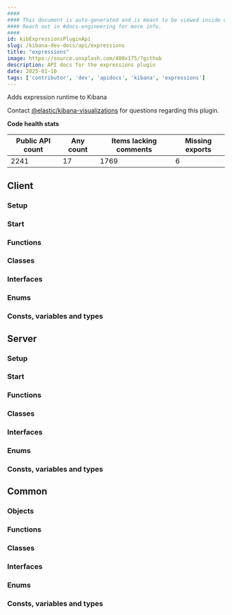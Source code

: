 ```yaml
---
####
#### This document is auto-generated and is meant to be viewed inside our experimental, new docs system.
#### Reach out in #docs-engineering for more info.
####
id: kibExpressionsPluginApi
slug: /kibana-dev-docs/api/expressions
title: "expressions"
image: https://source.unsplash.com/400x175/?github
description: API docs for the expressions plugin
date: 2025-01-10
tags: ['contributor', 'dev', 'apidocs', 'kibana', 'expressions']
---
```


Adds expression runtime to Kibana

Contact [@elastic/kibana-visualizations](https://github.com/orgs/elastic/teams/kibana-visualizations) for questions regarding this plugin.

**Code health stats**

| Public API count  | Any count | Items lacking comments | Missing exports |
|-------------------|-----------|------------------------|-----------------|
| 2241 | 17 | 1769 | 6 |

## Client

### Setup
<DocDefinitionList data={[expressionsObj.client.setup]}/>

### Start
<DocDefinitionList data={[expressionsObj.client.start]}/>

### Functions
<DocDefinitionList data={expressionsObj.client.functions}/>

### Classes
<DocDefinitionList data={expressionsObj.client.classes}/>

### Interfaces
<DocDefinitionList data={expressionsObj.client.interfaces}/>

### Enums
<DocDefinitionList data={expressionsObj.client.enums}/>

### Consts, variables and types
<DocDefinitionList data={expressionsObj.client.misc}/>

## Server

### Setup
<DocDefinitionList data={[expressionsObj.server.setup]}/>

### Start
<DocDefinitionList data={[expressionsObj.server.start]}/>

### Functions
<DocDefinitionList data={expressionsObj.server.functions}/>

### Classes
<DocDefinitionList data={expressionsObj.server.classes}/>

### Interfaces
<DocDefinitionList data={expressionsObj.server.interfaces}/>

### Enums
<DocDefinitionList data={expressionsObj.server.enums}/>

### Consts, variables and types
<DocDefinitionList data={expressionsObj.server.misc}/>

## Common

### Objects
<DocDefinitionList data={expressionsObj.common.objects}/>

### Functions
<DocDefinitionList data={expressionsObj.common.functions}/>

### Classes
<DocDefinitionList data={expressionsObj.common.classes}/>

### Interfaces
<DocDefinitionList data={expressionsObj.common.interfaces}/>

### Enums
<DocDefinitionList data={expressionsObj.common.enums}/>

### Consts, variables and types
<DocDefinitionList data={expressionsObj.common.misc}/>

